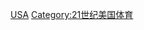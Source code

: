 {{Portal|美國}}
{{Year by category
|m=2
|c=0
|d=0
|y=7
|cat=美國體育
|sortkey=體育
|parent=各年份美國體育
|subcat=2007年美國
}}

[[Category:2007年各國體育|USA]]
[[Category:21世纪美国体育|Category:21世纪美国体育]]